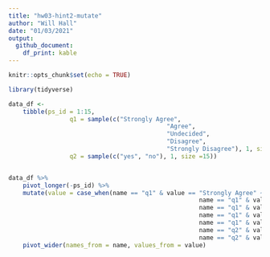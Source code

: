 ```yaml
---
title: "hw03-hint2-mutate"
author: "Will Hall"
date: "01/03/2021"
output: 
  github_document:
    df_print: kable
---
```


```r
knitr::opts_chunk$set(echo = TRUE)
```

```r
library(tidyverse)

data_df <- 
	tibble(ps_id = 1:15, 
				 q1 = sample(c("Strongly Agree", 
				 							"Agree",
				 							"Undecided",
				 							"Disagree",
				 							"Strongly Disagree"), 1, size = 15), 
				 q2 = sample(c("yes", "no"), 1, size =15))


data_df %>% 
	pivot_longer(-ps_id) %>% 
	mutate(value = case_when(name == "q1" & value == "Strongly Agree" ~ 5, 
													 name == "q1" & value == "Agree" ~ 4, 
													 name == "q1" & value == "Undecided" ~ 3,
													 name == "q1" & value == "Disagree" ~ 2,
													 name == "q1" & value == "Strongly Disagree" ~ 1, 
													 name == "q2" & value == "yes" ~ 1, 
													 name == "q2" & value == "no" ~ 0)) %>% 
	pivot_wider(names_from = name, values_from = value)
```

